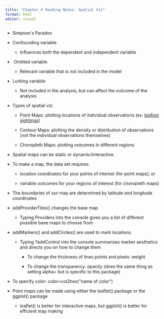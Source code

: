 ```yaml
---
title: "Chapter 4 Reading Notes: Spatial Viz"
format: html
editor: visual
---
```


-   Simpson\'s Paradox

-   Confounding variable

    -   Influences both the dependent and independent variable

-    Omitted variable 

    -   Relevant variable that is not included in the model

```{=html}
<!-- -->
```
-   Lurking variable

    -   Not included in the analysis, but can affect the outcome of the analysis \

-   Types of spatial viz:

    -   Point Maps: plotting locations of individual observations (ex: [bigfoot sightings](https://experience.arcgis.com/experience/9cc90686aa164853a1355f310f66ede0))

    -   Contour Maps: plotting the density or distribution of observations (not the individual observations themselves)

    -   Choropleth Maps: plotting outcomes in different regions

```{=html}
<!-- -->
```
-   Spatial maps can be static or dynamic/interactive.

-   To make a map, the data set requires:

    -   location coordinates for your points of interest (for point maps); or

    -   variable outcomes for your regions of interest (for choropleth maps)

-   The boundaries of our map are determined by latitude and longitude coordinates

-   addProviderTiles() changes the base map.

    -   Typing Providers into the console gives you a list of different possible base maps to choose from

-   addMarkers() and addCircles() are used to mark locations. 

    -   Typing ?addControl into the console summarizes marker aesthetics and directs you on how to change them

        -   To change the thickness of lines points and pixels: weight 

        -   To change the transparency: opacity (does the same thing as setting alpha= but is specific to this package)

-   To specify color: color=col2hex(\"name of color\")

-   Point maps can be made using either the leaflet() package or the ggplot() package

    -   leaflet() is better for interactive maps, but ggplot() is better for efficient map making
